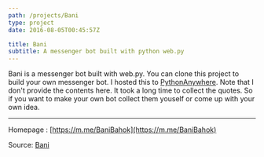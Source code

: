 ```yaml
---
path: /projects/Bani
type: project
date: 2016-08-05T00:45:57Z

title: Bani
subtitle: A messenger bot built with python web.py
---
```

Bani is a messenger bot built with web.py. You can clone this project to build your own messenger bot. I hosted this to [PythonAnywhere](https://www.pythonanywhere.com). Note that I don't provide the contents here. It took a long time to collect the quotes. So if you want to make your own bot collect them youself or come up with your own idea.


---
Homepage : [https://m.me/BaniBahok](https://m.me/BaniBahok)

Source: [Bani](https://github.com/sjsakib/Bani)
